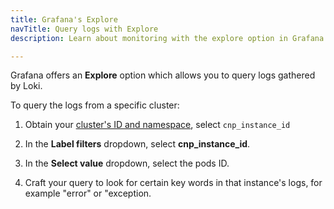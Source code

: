 ```yaml
---
title: Grafana's Explore
navTitle: Query logs with Explore
description: Learn about monitoring with the explore option in Grafana for PG AI Hybrid Manager.

---
```


Grafana offers an **Explore** option which allows you to query logs gathered by Loki.

To query the logs from a specific cluster: 

1.  Obtain your [cluster's ID and namespace](../../cluster_management/manage-clusters/trace-clusters.mdx#using-hm-to-collate-the-cluster-to-its-namespace), select `cnp_instance_id` 

2.  In the **Label filters** dropdown, select **cnp_instance_id**. 

3.  In the **Select value** dropdown, select the pods ID. 

4.  Craft your query to look for certain key words in that instance's logs, for example "error" or "exception.
